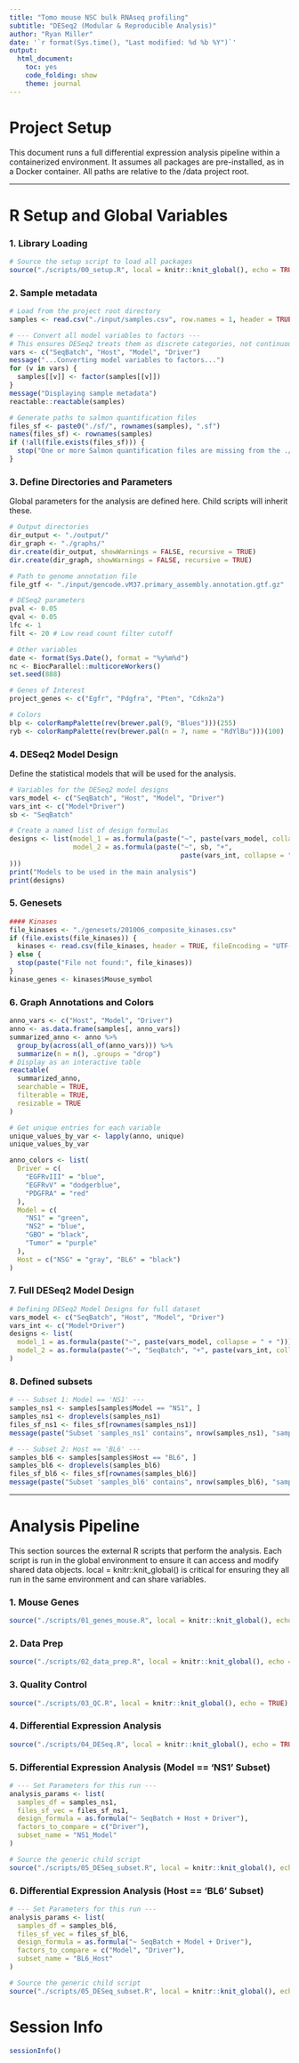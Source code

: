 ```yaml
---
title: "Tomo mouse NSC bulk RNAseq profiling"
subtitle: "DESeq2 (Modular & Reproducible Analysis)"
author: "Ryan Miller"
date: '`r format(Sys.time(), "Last modified: %d %b %Y")`'
output:
  html_document:
    toc: yes
    code_folding: show
    theme: journal
---
```


# Project Setup
This document runs a full differential expression analysis pipeline within a containerized environment.  It assumes all packages are pre-installed, as in a Docker container. All paths are relative to the /data project root.

<hr>

# R Setup and Global Variables
### 1. Library Loading
```r
# Source the setup script to load all packages
source("./scripts/00_setup.R", local = knitr::knit_global(), echo = TRUE)
```

### 2. Sample metadata 
```r
# Load from the project root directory
samples <- read.csv("./input/samples.csv", row.names = 1, header = TRUE)

# --- Convert all model variables to factors ---
# This ensures DESeq2 treats them as discrete categories, not continuous numbers.
vars <- c("SeqBatch", "Host", "Model", "Driver")
message("...Converting model variables to factors...")
for (v in vars) {
  samples[[v]] <- factor(samples[[v]])
}
message("Displaying sample metadata")
reactable::reactable(samples)

# Generate paths to salmon quantification files
files_sf <- paste0("./sf/", rownames(samples), ".sf")
names(files_sf) <- rownames(samples)
if (!all(file.exists(files_sf))) {
  stop("One or more Salmon quantification files are missing from the ./sf/ directory.")
}
```

### 3. Define Directories and Parameters
Global parameters for the analysis are defined here. Child scripts will inherit these.
```r
# Output directories
dir_output <- "./output/"
dir_graph <- "./graphs/"
dir.create(dir_output, showWarnings = FALSE, recursive = TRUE)
dir.create(dir_graph, showWarnings = FALSE, recursive = TRUE)

# Path to genome annotation file
file_gtf <- "./input/gencode.vM37.primary_assembly.annotation.gtf.gz"

# DESeq2 parameters
pval <- 0.05
qval <- 0.05
lfc <- 1
filt <- 20 # Low read count filter cutoff

# Other variables
date <- format(Sys.Date(), format = "%y%m%d")
nc <- BiocParallel::multicoreWorkers()
set.seed(888)

# Genes of Interest
project_genes <- c("Egfr", "Pdgfra", "Pten", "Cdkn2a")

# Colors
blp <- colorRampPalette(rev(brewer.pal(9, "Blues")))(255)
ryb <- colorRampPalette(rev(brewer.pal(n = 7, name = "RdYlBu")))(100)
```

### 4. DESeq2 Model Design
Define the statistical models that will be used for the analysis.
```r
# Variables for the DESeq2 model designs
vars_model <- c("SeqBatch", "Host", "Model", "Driver")
vars_int <- c("Model*Driver")
sb <- "SeqBatch"

# Create a named list of design formulas
designs <- list(model_1 = as.formula(paste("~", paste(vars_model, collapse = " + "))),
                model_2 = as.formula(paste("~", sb, "+", 
                                           paste(vars_int, collapse = " + ")
)))
print("Models to be used in the main analysis")
print(designs)
```

### 5. Genesets
```r
#### Kinases
file_kinases <- "./genesets/201006_composite_kinases.csv"
if (file.exists(file_kinases)) {
  kinases <- read.csv(file_kinases, header = TRUE, fileEncoding = "UTF-8-BOM")
} else {
  stop(paste("File not found:", file_kinases))
}
kinase_genes <- kinases$Mouse_symbol
```

### 6. Graph Annotations and Colors
```r
anno_vars <- c("Host", "Model", "Driver")
anno <- as.data.frame(samples[, anno_vars])
summarized_anno <- anno %>%
  group_by(across(all_of(anno_vars))) %>%
  summarize(n = n(), .groups = "drop")
# Display as an interactive table
reactable(
  summarized_anno,
  searchable = TRUE,
  filterable = TRUE,
  resizable = TRUE
)

# Get unique entries for each variable
unique_values_by_var <- lapply(anno, unique)
unique_values_by_var

anno_colors <- list(
  Driver = c(
    "EGFRvIII" = "blue",
    "EGFRvV" = "dodgerblue",
    "PDGFRA" = "red"
  ),
  Model = c(
    "NS1" = "green",
    "NS2" = "blue",
    "GBO" = "black",
    "Tumor" = "purple"
  ),
  Host = c("NSG" = "gray", "BL6" = "black")
)
```

### 7. Full DESeq2 Model Design
```r
# Defining DESeq2 Model Designs for full dataset
vars_model <- c("SeqBatch", "Host", "Model", "Driver")
vars_int <- c("Model*Driver")
designs <- list(
  model_1 = as.formula(paste("~", paste(vars_model, collapse = " + "))),
  model_2 = as.formula(paste("~", "SeqBatch", "+", paste(vars_int, collapse = " + ")))
)
```

### 8. Defined subsets
```r
# --- Subset 1: Model == 'NS1' ---
samples_ns1 <- samples[samples$Model == "NS1", ]
samples_ns1 <- droplevels(samples_ns1)
files_sf_ns1 <- files_sf[rownames(samples_ns1)]
message(paste("Subset 'samples_ns1' contains", nrow(samples_ns1), "samples."))

# --- Subset 2: Host == 'BL6' ---
samples_bl6 <- samples[samples$Host == "BL6", ]
samples_bl6 <- droplevels(samples_bl6)
files_sf_bl6 <- files_sf[rownames(samples_bl6)]
message(paste("Subset 'samples_bl6' contains", nrow(samples_bl6), "samples."))
```

<hr>

# Analysis Pipeline
This section sources the external R scripts that perform the analysis. Each script is run in the global environment to ensure it can access and modify shared data objects. local = knitr::knit_global() is critical for ensuring they all run in the same environment and can share variables.

### 1. Mouse Genes
```r
source("./scripts/01_genes_mouse.R", local = knitr::knit_global(), echo = TRUE)
```

### 2. Data Prep
```r
source("./scripts/02_data_prep.R", local = knitr::knit_global(), echo = TRUE)
```

### 3. Quality Control
```r
source("./scripts/03_QC.R", local = knitr::knit_global(), echo = TRUE)
```

### 4. Differential Expression Analysis
```r
source("./scripts/04_DESeq.R", local = knitr::knit_global(), echo = TRUE)
```

### 5. Differential Expression Analysis (Model == 'NS1' Subset)
```r
# --- Set Parameters for this run ---
analysis_params <- list(
  samples_df = samples_ns1,
  files_sf_vec = files_sf_ns1,
  design_formula = as.formula("~ SeqBatch + Host + Driver"),
  factors_to_compare = c("Driver"),
  subset_name = "NS1_Model"
)

# Source the generic child script
source("./scripts/05_DESeq_subset.R", local = knitr::knit_global(), echo = TRUE)
```

### 6. Differential Expression Analysis (Host == 'BL6' Subset)
```r
# --- Set Parameters for this run ---
analysis_params <- list(
  samples_df = samples_bl6,
  files_sf_vec = files_sf_bl6,
  design_formula = as.formula("~ SeqBatch + Model + Driver"),
  factors_to_compare = c("Model", "Driver"),
  subset_name = "BL6_Host"
)

# Source the generic child script
source("./scripts/05_DESeq_subset.R", local = knitr::knit_global(), echo = TRUE)
```

# Session Info
```r
sessionInfo()
```
